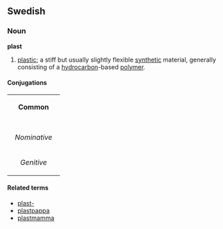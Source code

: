 ==Swedish==
===Noun===
'''plast'''

#[[plastic]]; a stiff but usually slightly flexible [[synthetic]] material, generally consisting of a [[hydrocarbon]]-based [[polymer]].

====Conjugations====
{| border=1 cellspacing=0
| bgcolor="#FFFFF0" colspan=5 align=center | '''Common'''
|-
|- bgcolor="#FFFFF0" align=center
! rowspan=2 | 
| colspan=2 width=105| Singular 
| colspan=2 | Plural
|- bgcolor="#FFFFF0" align=center
| width=105 | ''Indefinite'' 
| width=105 | ''Definite'' 
| width=105 |  ''Indefinite'' 
|  width=105 | ''Definite''
|- align=center
| width=105 bgcolor="#FFFFF0" | ''Nominative'' 
| [[plast]]
| [[plasten]]
| [[plaster]]
| [[plasterna]]
|- align=center
| width=105 bgcolor="#FFFFF0" | ''Genitive'' 
| [[plasts]]
| [[plastens]]
| [[plasters]]
| [[plasternas]]
|}

====Related terms====
*[[plast-]]
*[[plastpappa]]
*[[plastmamma]]